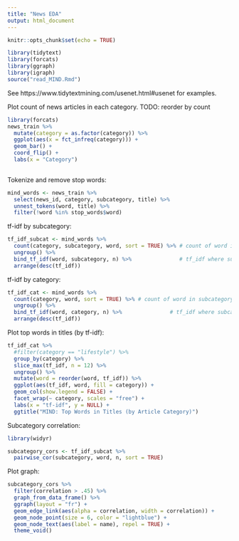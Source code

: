 ```yaml
---
title: "News EDA"
output: html_document
---
```


```r
knitr::opts_chunk$set(echo = TRUE)
```

```r
library(tidytext)
library(forcats)
library(ggraph)
library(igraph)
source("read_MIND.Rmd")
```

See https://www.tidytextmining.com/usenet.html#usenet for examples.

Plot count of news articles in each category. TODO: reorder by count

```r
library(forcats)
news_train %>%
  mutate(category = as.factor(category)) %>%
  ggplot(aes(x = fct_infreq(category))) + 
  geom_bar() +
  coord_flip() +
  labs(x = "Category")
	
```
Tokenize and remove stop words:

```r
mind_words <- news_train %>%
  select(news_id, category, subcategory, title) %>%
  unnest_tokens(word, title) %>%
  filter(!word %in% stop_words$word)
```

tf-idf by subcategory:

```r
tf_idf_subcat <- mind_words %>%
  count(category, subcategory, word, sort = TRUE) %>% # count of word in subcategory
  ungroup() %>%
  bind_tf_idf(word, subcategory, n) %>%               # tf_idf where subcategory is the doc
  arrange(desc(tf_idf))
```

tf-idf by category:

```r
tf_idf_cat <- mind_words %>%
  count(category, word, sort = TRUE) %>% # count of word in subcategory
  ungroup() %>%
  bind_tf_idf(word, category, n) %>%               # tf_idf where subcategory is the doc
  arrange(desc(tf_idf))
```

Plot top words in titles (by tf-idf):

```r
tf_idf_cat %>%
  #filter(category == "lifestyle") %>%
  group_by(category) %>%
  slice_max(tf_idf, n = 12) %>%
  ungroup() %>%
  mutate(word = reorder(word, tf_idf)) %>%
  ggplot(aes(tf_idf, word, fill = category)) +
  geom_col(show.legend = FALSE) +
  facet_wrap(~ category, scales = "free") +
  labs(x = "tf-idf", y = NULL) + 
  ggtitle("MIND: Top Words in Titles (by Article Category)")
```
Subcategory correlation:

```r
library(widyr)

subcategory_cors <- tf_idf_subcat %>%
  pairwise_cor(subcategory, word, n, sort = TRUE)
```

Plot graph:

```r
subcategory_cors %>%
  filter(correlation > .45) %>%
  graph_from_data_frame() %>%
  ggraph(layout = "fr") +
  geom_edge_link(aes(alpha = correlation, width = correlation)) +
  geom_node_point(size = 6, color = "lightblue") +
  geom_node_text(aes(label = name), repel = TRUE) +
  theme_void()
```

